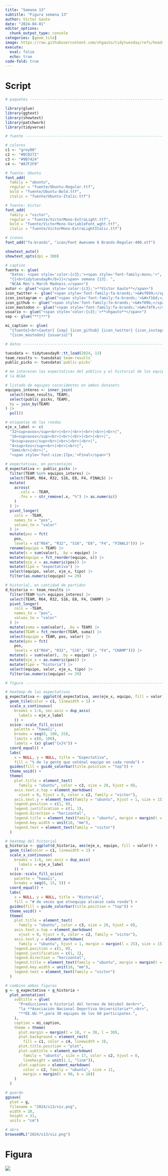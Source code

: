 ```yaml
---
title: "Semana 13"
subtitle: "Figura semana 13"
author: Víctor Gauto
date: "2024-04-01"
editor_options:
  chunk_output_type: console
categories: [geom_tile]
image: https://raw.githubusercontent.com/vhgauto/tidytuesday/refs/heads/main/2024/s13/viz.png
execute:
  eval: false
  echo: true
code-fold: true
---
```



# Script

```r

# paquetes ----------------------------------------------------------------

library(glue)
library(ggtext)
library(showtext)
library(patchwork)
library(tidyverse)

# fuente ------------------------------------------------------------------

# colores
c1 <- "grey80"
c2 <- "#8C0272"
c3 <- "#9B7424"
c4 <- "#A7F2F9"

# fuente: Ubuntu
font_add(
  family = "ubuntu", 
  regular = "fuente/Ubuntu-Regular.ttf",
  bold = "fuente/Ubuntu-Bold.ttf",
  italic = "fuente/Ubuntu-Italic.ttf")

# fuente: Victor
font_add(
  family = "victor", 
  regular = "fuente/VictorMono-ExtraLight.ttf",
  bold = "fuente/VictorMono-VariableFont_wght.ttf",
  italic = "fuente/VictorMono-ExtraLightItalic.ttf")

# íconos
font_add("fa-brands", "icon/Font Awesome 6 Brands-Regular-400.otf")

showtext_auto()
showtext_opts(dpi = 300)

# caption
fuente <- glue(
  "Datos: <span style='color:{c3};'><span style='font-family:mono;'>",
  "{{<b>tidytuesdayR</b>}}</span> semana {13}. ",
  "NCAA Men's March Madness.</span>")
autor <- glue("<span style='color:{c3};'>**Víctor Gauto**</span>")
icon_twitter <- glue("<span style='font-family:fa-brands;'>&#xf099;</span>")
icon_instagram <- glue("<span style='font-family:fa-brands;'>&#xf16d;</span>")
icon_github <- glue("<span style='font-family:fa-brands;'>&#xf09b;</span>")
icon_mastodon <- glue("<span style='font-family:fa-brands;'>&#xf4f6;</span>")
usuario <- glue("<span style='color:{c3};'>**vhgauto**</span>")
sep <- glue("**|**")

mi_caption <- glue(
  "{fuente}<br>{autor} {sep} {icon_github} {icon_twitter} {icon_instagram} ",
  "{icon_mastodon} {usuario}")

# datos -------------------------------------------------------------------

tuesdata <- tidytuesdayR::tt_load(2024, 13)
team_results <- tuesdata$`team-results`
public_picks <- tuesdata$`public-picks`

# me interesan las expectativas del público y el historial de los equipos de 
# la NCAA

# listado de equipos coincidentes en ambos datasets
equipos_interes <- inner_join(
  select(team_results, TEAM),
  select(public_picks, TEAM),
  by = join_by(TEAM)
) |> 
  pull()

# etiquetas de las rondas
eje_x_label <- c(
  "32<sup>avos</sup><br>|<br>|<br>|<br>|<br>|<br>|", 
  "16<sup>avos</sup><br>|<br>|<br>|<br>|<br>|", 
  "8<sup>avos</sup><br>|<br>|<br>|<br>|",
  "4<sup>tos</sup><br>|<br>|<br>|", 
  "Semi<br>|<br>|",
  "<span style='font-size:17px;'>Final</span>")

# expectativas, en porcentajes
d_expectativa <- public_picks |>
  filter(TEAM %in% equipos_interes) |> 
  select(TEAM, R64, R32, S16, E8, F4, FINALS) |>
  mutate(
    across(
      .cols = -TEAM,
      .fns = ~ str_remove(.x, "%") |> as.numeric()
    )
  ) |>
  pivot_longer(
    cols = -TEAM,
    names_to = "pos",
    values_to = "valor"
  ) |>
  mutate(pos = fct(
    pos,
    levels = c("R64", "R32", "S16", "E8", "F4", "FINALS"))) |>
  rename(equipo = TEAM) |>
  mutate(s = sum(valor), .by = equipo) |>
  mutate(equipo = fct_reorder(equipo, s)) |>
  mutate(eje_x = as.numeric(pos)) |>
  mutate(tipo = "expectativa") |>
  select(equipo, valor, eje_x, tipo) |> 
  filter(as.numeric(equipo) >= 29)

# historial, en cantidad de partidos
d_historia <- team_results |> 
  filter(TEAM %in% equipos_interes) |> 
  select(TEAM, R64, R32, S16, E8, F4, CHAMP) |> 
  pivot_longer(
    cols = -TEAM,
    names_to = "pos",
    values_to = "valor"
  ) |> 
  mutate(suma = sum(valor), .by = TEAM) |> 
  mutate(TEAM = fct_reorder(TEAM, suma)) |> 
  select(equipo = TEAM, pos, valor) |> 
  mutate(pos = fct(
    pos, 
    levels = c("R64", "R32", "S16", "E8", "F4", "CHAMP"))) |> 
  mutate(s = sum(valor), .by = equipo) |> 
  mutate(eje_x = as.numeric(pos)) |> 
  mutate(tipo = "historia") |> 
  select(equipo, valor, eje_x, tipo) |> 
  filter(as.numeric(equipo) >= 29)

# figura ------------------------------------------------------------------

# heatmap de las expectativas
g_expectativa <- ggplot(d_expectativa, aes(eje_x, equipo, fill = valor)) +
  geom_tile(color = c1, linewidth = 1) +
  scale_x_continuous(
    breaks = 1:6, sec.axis = dup_axis(
      labels = eje_x_label
    )) +
  scico::scale_fill_scico(
    palette = "hawaii",
    breaks = seq(0, 100, 25),
    limits = c(0, 100),
    labels = (x) glue("{x}%")) +
  coord_equal() +
  labs(
    x = NULL, y = NULL, title = "Expectativa", 
    fill = "% de la gente que votónal equipo en cada ronda") +
  guides(fill = guide_colorbar(title.position = "top")) +
  theme_void() +
  theme(
    plot.title = element_text(
      family = "ubuntu", color = c3, size = 20, hjust = 0),
    axis.text.x.top = element_markdown(
      vjust = 0, hjust = 0, color = c2, family = "victor"),
    axis.text.y = element_text(family = "ubuntu", hjust = 1, size = 15),
    legend.position = c(1, 0),
    legend.justification = c(1, 1),
    legend.direction = "horizontal",
    legend.title = element_text(family = "ubuntu", margin = margin(t = 10)),
    legend.key.width = unit(10, "mm"),
    legend.text = element_text(family = "victor")
  )

# heatmap del historial
g_historia <- ggplot(d_historia, aes(eje_x, equipo, fill = valor)) +
  geom_tile(color = c1, linewidth = 1) +
  scale_x_continuous(
    breaks = 1:6, sec.axis = dup_axis(
      labels = eje_x_label
    )) +
  scico::scale_fill_scico(
    palette = "hawaii",
    breaks = seq(0, 15, 5)) +
  coord_equal() +
  labs(
    x = NULL, y = NULL, title = "Historial",
    fill = "# de veces que elnequipo alcanzó cada ronda") +
  guides(fill = guide_colorbar(title.position = "top")) +
  theme_void() +
  theme(
    plot.title = element_text(
      family = "ubuntu", color = c3, size = 20, hjust = 0),
    axis.text.x.top = element_markdown(
      vjust = 0, hjust = 0, color = c2, family = "victor"),
    axis.text.y = element_markdown(
      family = "ubuntu", hjust = 1, margin = margin(l = 25), size = 15),
    legend.position = c(1, 0),
    legend.justification = c(1, 1),
    legend.direction = "horizontal",
    legend.title = element_text(family = "ubuntu", margin = margin(t = 10)),
    legend.key.width = unit(10, "mm"),
    legend.text = element_text(family = "victor")
  )

# combino ambas figuras
g <- g_expectativa + g_historia +
  plot_annotation(
    subtitle = glue(
      "Predicciones e historial del torneo de béisbol de<br>",
      "la **Asociación Nacional Deportiva Universitaria**,<br>",
      "**EE.UU.**,para 30 equipos de los 68 participates.",
    ),
    caption = mi_caption,
    theme = theme(
      plot.margin = margin(t = 10, r = 30, l = 30),
      plot.background = element_rect(
        fill = c1, color = c4, linewidth = 3),
      plot.title.position = "plot",
      plot.subtitle = element_markdown(
        family = "ubuntu", size = 17, color = c2, hjust = 0, 
        lineheight = unit(1.1, "line")),
      plot.caption = element_markdown(
        color = c2, family = "ubuntu", size = 11, 
        margin = margin(t = 90, b = 10))
    )
  )

# guardo
ggsave(
  plot = g,
  filename = "2024/s13/viz.png",
  width = 20,
  height = 31,
  units = "cm")

# abro
browseURL("2024/s13/viz.png")
```

# Figura

![](https://raw.githubusercontent.com/vhgauto/tidytuesday/refs/heads/main/2024/s13/viz.png)


